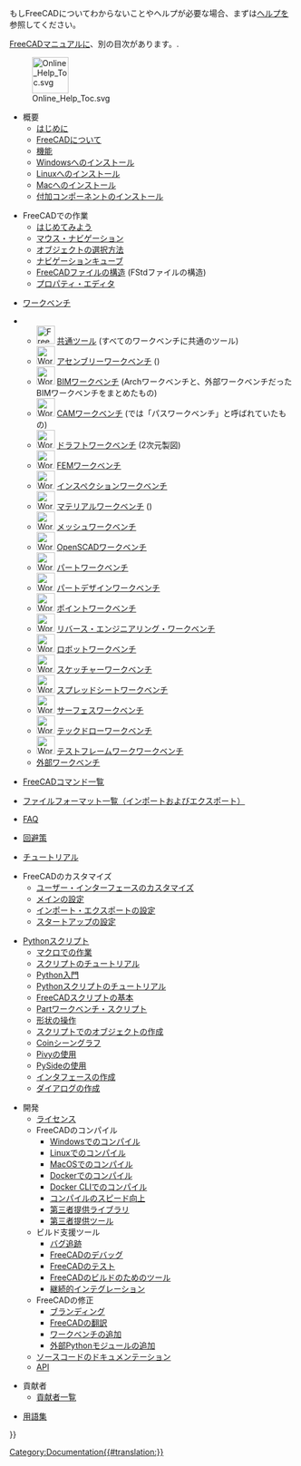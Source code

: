 <languages/>

もしFreeCADについてわからないことやヘルプが必要な場合、まずは[[Help/ja|ヘルプ]]を参照してください。

[[Manual:Introduction|FreeCADマニュアル]]に、別の目次があります。.

[[File:Online_Help_Toc.svg|64px]]

* 概要
**[[Online_Help_Startpage/ja|はじめに]]
** [[About_FreeCAD/ja|FreeCADについて]]
** [[Feature_list/ja|機能]]
** [[Installing_on_Windows/ja|Windowsへのインストール]]
** [[Installing_on_Linux/ja|Linuxへのインストール]]
** [[Installing_on_Mac/ja|Macへのインストール]]
** [[Installing_additional_components/ja|付加コンポーネントのインストール]]

* FreeCADでの作業
** [[Getting started/ja|はじめてみよう]]
** [[Mouse_navigation/ja|マウス・ナビゲーション]]
** [[Selection_methods/ja|オブジェクトの選択方法]]
** [[Navigation_Cube/ja|ナビゲーションキューブ]]
** [[Document_structure/ja|FreeCADファイルの構造]] (FStdファイルの構造)
** [[Property_editor/ja|プロパティ・エディタ]]

* [[Workbenches/ja|ワークベンチ]]
<!--Please keep this list consistent with User_hub, Workbenches and Manual:The_FreeCAD_Interface-->
** [[Image:Freecad.svg|32px]] [[Std_Base/ja|共通ツール]] (すべてのワークベンチに共通のツール)
** [[Image:Workbench_Assembly.svg|32px]] [[Assembly_Workbench/ja|アセンブリーワークベンチ]] ({{Version|1.0}})
** [[Image:Workbench_BIM.svg|32px]] [[BIM_Workbench/ja|BIMワークベンチ]] ({{VersionMinus|0.21}}Archワークベンチと、外部ワークベンチだったBIMワークベンチをまとめたもの)
** [[Image:Workbench_CAM.svg|32px]] [[CAM_Workbench/ja|CAMワークベンチ]] ({{VersionMinus|0.21}}では「パスワークベンチ」と呼ばれていたもの)
** [[Image:Workbench_Draft.svg|32px]] [[Draft_Workbench/ja|ドラフトワークベンチ]] (2次元製図)
** [[Image:Workbench_FEM.svg|32px]] [[FEM_Workbench/ja|FEMワークベンチ]]
** [[Image:Workbench_Inspection.svg|32px]] [[Inspection_Workbench/ja|インスペクションワークベンチ]]
** [[Image:Workbench_Material.svg|32px]] [[Material_Workbench/ja|マテリアルワークベンチ]] ({{Version|1.0}})
** [[Image:Workbench_Mesh.svg|32px]] [[Mesh_Workbench/ja|メッシュワークベンチ]]
** [[Image:Workbench_OpenSCAD.svg|32px]] [[OpenSCAD_Workbench/ja|OpenSCADワークベンチ]]
** [[Image:Workbench_Part.svg|32px]] [[Part_Workbench/ja|パートワークベンチ]]
** [[Image:Workbench_PartDesign.svg|32px]] [[PartDesign_Workbench/ja|パートデザインワークベンチ]]
** [[Image:Workbench_Points.svg|32px]] [[Points_Workbench/ja|ポイントワークベンチ]]
** [[Image:Workbench_Reverse_Engineering.svg|32px]] [[Reverse_Engineering_Workbench/ja|リバース・エンジニアリング・ワークベンチ]]
** [[Image:Workbench_Robot.svg|32px]] [[Robot_Workbench/ja|ロボットワークベンチ]]
** [[Image:Workbench_Sketcher.svg|32px]] [[Sketcher_Workbench/ja|スケッチャーワークベンチ]]
** [[Image:Workbench_Spreadsheet.svg|32px]] [[Spreadsheet_Workbench/ja|スプレッドシートワークベンチ]]
** [[Image:Workbench_Surface.svg|32px]] [[Surface_Workbench/ja|サーフェスワークベンチ]]
** [[Image:Workbench_TechDraw.svg|32px]] [[TechDraw_Workbench/ja|テックドローワークベンチ]]
** [[Image:Workbench_Test.svg|32px]] [[Testing/ja|テストフレームワークワークベンチ]]
** [[External_workbenches/ja|外部ワークベンチ]]

* [[List_of_Commands|FreeCADコマンド一覧]]

* [[Import_Export/ja|ファイルフォーマット一覧（インポートおよびエクスポート）]]

* [[Frequently_asked_questions/ja|FAQ]]

* [[Workarounds/ja|回避策]]

* [[Tutorials/ja|チュートリアル]]

* FreeCADのカスタマイズ
** [[Interface_Customization/ja|ユーザー・インターフェースのカスタマイズ]]
** [[Preferences_Editor/ja|メインの設定]]
** [[Import_Export_Preferences/ja|インポート・エクスポートの設定]]
** [[Start_up_and_Configuration/ja|スタートアップの設定]]

* [[Scripting_and_macros|Pythonスクリプト]]
** [[Macros|マクロでの作業]]
** [[Scripts|スクリプトのチュートリアル]]
** [[Introduction_to_Python|Python入門]]
** [[Python_scripting_tutorial|Pythonスクリプトのチュートリアル]]
** [[FreeCAD_Scripting_Basics|FreeCADスクリプトの基本]]
** [[Part_scripting|Partワークベンチ・スクリプト]]
** [[Topological_data_scripting|形状の操作]]
** [[Scripted_objects|スクリプトでのオブジェクトの作成]]
** [[Scenegraph|Coinシーングラフ]]
** [[Pivy|Pivyの使用]]
** [[PySide|PySideの使用]]
** [[Interface_creation|インタフェースの作成]]
** [[Dialog_creation|ダイアログの作成]]

* 開発
** [[License/ja|ライセンス]]
** FreeCADのコンパイル
*** [[Compile_on_Windows/ja|Windowsでのコンパイル]]
*** [[Compile_on_Linux/ja|Linuxでのコンパイル]]
*** [[Compile_on_MacOS/ja|MacOSでのコンパイル]]
*** [[Compile_on_Docker/ja|Dockerでのコンパイル]]
*** [[FreeCAD_Docker_CLI_mode/ja|Docker CLIでのコンパイル]]
*** [[Compiling_(Speeding_up)/ja|コンパイルのスピード向上]]
*** [[Third_Party_Libraries/ja|第三者提供ライブラリ]]
*** [[Third_Party_Tools/ja|第三者提供ツール]]
** ビルド支援ツール
*** [[Tracker/ja|バグ追跡]]
*** [[Debugging/ja|FreeCADのデバッグ]]
*** [[Testing/ja|FreeCADのテスト]]
*** [[FreeCAD_Build_Tool/ja|FreeCADのビルドのためのツール]]
*** [[Continuous_Integration/ja|継続的インテグレーション]]
** FreeCADの修正 
*** [[Branding/ja|ブランディング]] 
*** [[Localisation/ja|FreeCADの翻訳]]
*** [[Workbench_creation/ja|ワークベンチの追加]]
*** [[Extra_python_modules/ja|外部Pythonモジュールの追加]]
** [[Source_documentation/ja|ソースコードのドキュメンテーション]]
** [https://www.freecadweb.org/api/ API]

* 貢献者
**[[Contributors|貢献者一覧]]

*[[Glossary|用語集]]


{{Userdocnavi{{#translation:}}}}
[[Category:Documentation{{#translation:}}]]